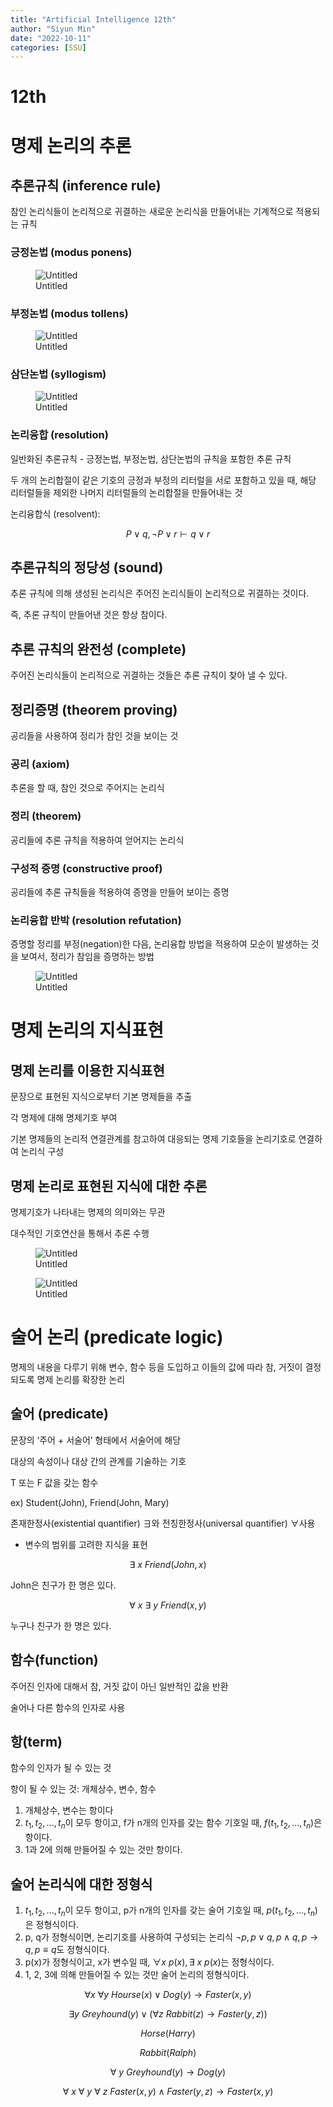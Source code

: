 ```yaml
---
title: "Artificial Intelligence 12th"
author: "Siyun Min"
date: "2022-10-11"
categories: [SSU]
---
```

# 12th

# 명제 논리의 추론

## 추론규칙 (inference rule)

참인 논리식들이 논리적으로 귀결하는 새로운 논리식을 만들어내는 기계적으로 적용되는 규칙

### 긍정논법 (modus ponens)

![Untitled](./Untitled.png)

### 부정논법 (modus tollens)

![Untitled](./Untitled%201.png)

### 삼단논법 (syllogism)

![Untitled](./Untitled%202.png)

### 논리융합 (resolution)

일반화된 추론규칙 - 긍정논법, 부정논법, 삼단논법의 규칙을 포함한 추론 규칙

두 개의 논리합절이 같은 기호의 긍정과 부정의 리터럴을 서로 포함하고 있을 때, 해당 리터럴들을 제외한 나머지 리터럴들의 논리합절을 만들어내는 것

논리융합식 (resolvent):

$$
P \lor q, \neg{P} \lor r \vdash q \lor r
$$

## 추론규칙의 정당성 (sound)

추론 규칙에 의해 생성된 논리식은 주어진 논리식들이 논리적으로 귀결하는 것이다.

즉, 추론 규칙이 만들어낸 것은 항상 참이다.

## 추론 규칙의 완전성 (complete)

주어진 논리식들이 논리적으로 귀결하는 것들은 추론 규칙이 찾아 낼 수 있다.

## 정리증명 (theorem proving)

공리들을 사용하여 정리가 참인 것을 보이는 것

### 공리 (axiom)

추론을 할 때, 참인 것으로 주어지는 논리식

### 정리 (theorem)

공리들에 추론 규칙을 적용하여 얻어지는 논리식

### 구성적 증명 (constructive proof)

공리들에 추론 규칙들을 적용하여 증명을 만들어 보이는 증명

### 논리융합 반박 (resolution refutation)

증명할 정리를 부정(negation)한 다음, 논리융합 방법을 적용하여 모순이 발생하는 것을 보여서, 정리가 참임을 증명하는 방법

![Untitled](./Untitled%203.png)

# 명제 논리의 지식표현

## 명제 논리를 이용한 지식표현

문장으로 표현된 지식으로부터 기본 명제들을 추출

각 명제에 대해 명제기호 부여

기본 명제들의 논리적 연결관계를 참고하여 대응되는 명제 기호들을 논리기호로 연결하여 논리식 구성

## 명제 논리로 표현된 지식에 대한 추론

명제기호가 나타내는 명제의 의미와는 무관

대수적인 기호연산을 통해서 추론 수행

![Untitled](./Untitled%204.png)

![Untitled](./Untitled%205.png)

# 술어 논리 (predicate logic)

명제의 내용을 다루기 위해 변수, 함수 등을 도입하고 이들의 값에 따라 참, 거짓이 결정되도록 명제 논리를 확장한 논리

## 술어 (predicate)

문장의 ‘주어 + 서술어’ 형태에서 서술어에 해당

대상의 속성이나 대상 간의 관계를 기술하는 기호

T 또는 F 값을 갖는 함수

ex) Student(John), Friend(John, Mary)

존재한정사(existential quantifier) $\exists$와 전칭한정사(universal quantifier) $\forall$사용

- 변수의 범위를 고려한 지식을 표현

$$
\exists~x~Friend(John, x)
$$

John은 친구가 한 명은 있다.

$$
\forall~x~\exists~y~Friend(x, y)
$$

누구나 친구가 한 명은 있다.

## 함수(function)

주어진 인자에 대해서 참, 거짓 값이 아닌 일반적인 값을 반환

술어나 다른 함수의 인자로 사용

## 항(term)

함수의 인자가 될 수 있는 것

항이 될 수 있는 것: 개체상수, 변수, 함수

1. 개체상수, 변수는 항이다
2. $t_{1}, t_{2}, ..., t_{n}$이 모두 항이고, f가 n개의 인자를 갖는 함수 기호일 때, $f(t_{1}, t_{2}, ..., t_{n})$은 항이다.
3. 1과 2에 의해 만들어질 수 있는 것만 항이다.

## 술어 논리식에 대한 정형식

1. $t_{1}, t_{2}, ..., t_{n}$이 모두 항이고, p가 n개의 인자를 갖는 술어 기호일 때, $p(t_{1}, t_{2}, ..., t_{n})$은 정형식이다.
2. p, q가 정형식이면, 논리기호를 사용하여 구성되는 논리식 $\neg{p}, p\lor q, p \land q, p\to q , p \equiv q$도 정형식이다.
3. p(x)가 정형식이고, x가 변수일 때, $\forall{x}~p(x), \exists~x~p(x)$는 정형식이다.
4. 1, 2, 3에 의해 만들어질 수 있는 것만 술어 논리의 정형식이다.

$$
\forall{x}~\forall{y}~Hourse(x) \lor Dog(y) \to Faster(x, y)
$$

$$
\exists{y}~Greyhound(y) \lor (\forall{z}~Rabbit(z) \to Faster(y, z))
$$

$$
Horse(Harry)
$$

$$
Rabbit(Ralph)
$$

$$
\forall~y~Greyhound(y) \to Dog(y)
$$

$$
\forall~x~\forall~y~\forall~z~Faster(x, y) \land Faster(y, z) \to Faster(x, y)
$$